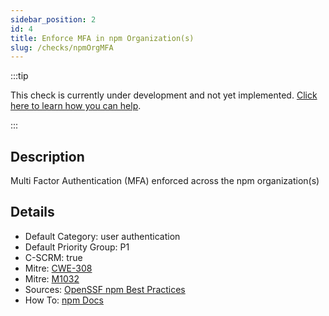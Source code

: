 ```yaml
---
sidebar_position: 2
id: 4
title: Enforce MFA in npm Organization(s)
slug: /checks/npmOrgMFA
---
```


<!-- BANNER:START -->
:::tip

This check is currently under development and not yet implemented. [Click here to learn how you can help](/contribute).

:::
<!-- BANNER:END -->

<!-- DESCRIPTION:START -->
## Description
Multi Factor Authentication (MFA) enforced across the npm organization(s)
<!-- DESCRIPTION:END -->

<!-- DETAILS:START -->
## Details
- Default Category: user authentication
- Default Priority Group: P1
- C-SCRM: true
- Mitre: [CWE-308](https://cwe.mitre.org/data/definitions/308.html)
- Mitre: [M1032](https://attack.mitre.org/mitigations/M1032/)
- Sources: [OpenSSF npm Best Practices](https://github.com/ossf/package-manager-best-practices/blob/main/published/npm.md)
- How To: [npm Docs](https://docs.npmjs.com/requiring-two-factor-authentication-in-your-organization)

<!-- DETAILS:END -->

